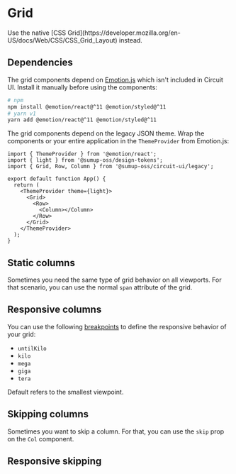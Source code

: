 
<Meta title="Layout/Grid" />

# Grid

<Status variant="legacy">
  Use the native [CSS
  Grid](https://developer.mozilla.org/en-US/docs/Web/CSS/CSS_Grid_Layout)
  instead.
</Status>

## Dependencies

The grid components depend on [Emotion.js](https://github.com/emotion-js/emotion) which isn't included in Circuit UI. Install it manually before using the components:

```bash
# npm
npm install @emotion/react@^11 @emotion/styled@^11
# yarn v1
yarn add @emotion/react@^11 @emotion/styled@^11
```

The grid components depend on the legacy JSON theme. Wrap the components or your entire application in the `ThemeProvider` from Emotion.js:

```tsx
import { ThemeProvider } from '@emotion/react';
import { light } from '@sumup-oss/design-tokens';
import { Grid, Row, Column } from '@sumup-oss/circuit-ui/legacy';

export default function App() {
  return (
    <ThemeProvider theme={light}>
      <Grid>
        <Row>
          <Column></Column>
        </Row>
      </Grid>
    </ThemeProvider>
  );
}
```

## Static columns

Sometimes you need the same type of grid behavior on all viewports. For that
scenario, you can use the normal `span` attribute of the grid.

<Story of={Stories.StaticColumns} />

## Responsive columns

You can use the following [breakpoints](Features/Theme/Docs) to define the
responsive behavior of your grid:

- `untilKilo`
- `kilo`
- `mega`
- `giga`
- `tera`

<Story of={Stories.ResponsiveColumns} />

Default refers to the smallest viewpoint.

## Skipping columns

Sometimes you want to skip a column. For that, you can use the `skip` prop on
the `Col` component.

<Story of={Stories.SkippingColumns} />

## Responsive skipping

<Story of={Stories.ResponsiveSkipping} />
